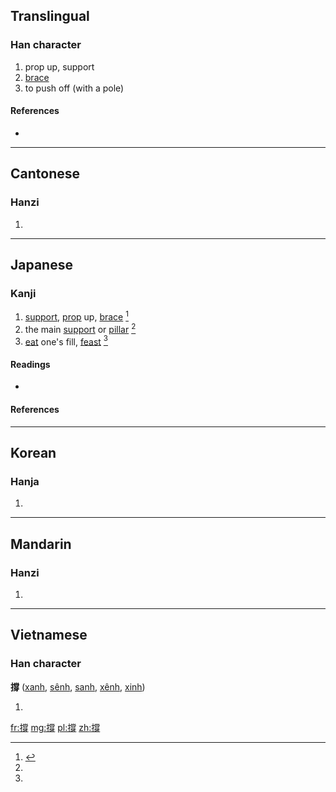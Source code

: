 {{also|撑}}
==Translingual==

===Han character===
{{Han char|rn=64|rad=手|as=12|sn=15|four=5905<sub>2</sub>|canj=手火月竹 (QFBH)}}

# prop up, support
# [[brace]]
# to push off (with a pole)

====References====
* {{Han ref|kx=0454.030|dkj=12693|dj=0803.190|hdz=31956.060|uh=6490|ud=25744|bh=BCB5|bd=48309}}

----

==Cantonese==

===Hanzi===
{{yue-hanzi|jyut=|y=chaang1|sim=撑}}

# {{defn|lang=yue|sort=手12}}

----

==Japanese==

===Kanji===
{{ja-kanji|grade=|rs=手12}}

# [[support]], [[prop]] up, [[brace]] <ref name="gakken">{{cite-book||year=2002|author=Akiyasu Tōdō; et al|title=漢字源|ISBN=978-4053008893|passage=撐 撑}}</ref>
# the main [[support]] or [[pillar]] <ref name="gakken"/>
# [[eat]] one's fill, [[feast]] <ref name="gakken"/>

====Readings====
* {{ja-readings|on=[[ちょう]] (chō)|kun=[[ささえる]] (sasaeru), [[あく]] (aku)}}

====References====
<references/>

----

==Korean==

===Hanja===
{{ko-hanja|hangeul=탱|eumhun=|rv=taeng|mr=t'aeng|y=thayng}}

# {{defn|lang=ko|sort=手12}}

----

==Mandarin==

===Hanzi===
{{cmn-hanzi|sim=撑|pin=[[chēng]] ([[cheng1]]), [[xī]] ([[xi1]])|wg=ch'eng<sup>1</sup>, hsi<sup>1</sup>}}

# {{defn|lang=cmn|sort=手12}}

----

==Vietnamese==

===Han character===
'''撐''' ([[xanh]], [[sênh]], [[sanh]], [[xênh]], [[xinh]])

# {{defn|lang=vi}}

[[fr:撐]]
[[mg:撐]]
[[pl:撐]]
[[zh:撐]]